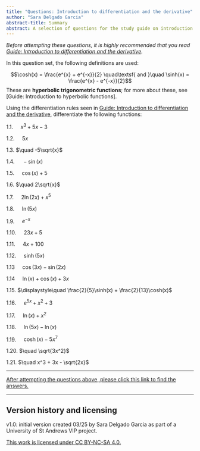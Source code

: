 ```yaml
---
title: "Questions: Introduction to differentiation and the derivative"
author: "Sara Delgado Garcia"
abstract-title: Summary
abstract: A selection of questions for the study guide on introduction to differentiation and the derivative.
---
```


*Before attempting these questions, it is highly recommended that you read [Guide: Introduction to differentiation and the derivative](../studyguides/introtodifferentiation.qmd).*

In this question set, the following definitions are used:

$$\cosh(x) = \frac{e^{x} + e^{-x}}{2} \quad\textsf{ and }\quad \sinh(x) = \frac{e^{x} - e^{-x}}{2}$$
These are **hyperbolic trigonometric functions**; for more about these, see [Guide: Introduction to hyperbolic functions].

Using the differentiation rules seen in [Guide: Introduction to differentiation and the derivative](../studyguides/introtodifferentiation.qmd), differentiate the following functions:

1.1. $\quad x^3+5x - 3$

1.2. $\quad 5x$

1.3. $\quad -5\sqrt{x}$

1.4. $\quad -\sin(x)$

1.5. $\quad \cos(x) + 5$

1.6. $\quad 2\sqrt{x}$

1.7. $\quad 2\ln(2x) + x^5$

1.8. $\quad \ln(5x)$

1.9. $\quad e^{-x}$

1.10. $\quad 23x + 5$

1.11. $\quad 4x + 100$

1.12. $\quad \sinh(5x)$

1.13 $\quad \cos(3x) - \sin(2x)$

1.14 $\quad \ln(x) +\cos(x) + 3x$

1.15. $\displaystyle\quad \frac{2}{5}\sinh(x) + \frac{2}{13}\cosh(x)$

1.16. $\quad e^{5x} + x^2 + 3$

1.17. $\quad \ln(x) + x^2$

1.18. $\quad \ln(5x) - \ln(x)$

1.19. $\quad \cosh(x) -5x^7$

1.20. $\quad \sqrt{3x^2}$

1.21. $\quad x^3 + 3x - \sqrt{2x}$

---

[After attempting the questions above, please click this link to find the answers.](../answers/as-introtodifferentiation.qmd)

---

## Version history and licensing {-}

v1.0: initial version created 03/25 by Sara Delgado Garcia as part of a University of St Andrews VIP project.

[This work is licensed under CC BY-NC-SA 4.0.](https://creativecommons.org/licenses/by-nc-sa/4.0/?ref=chooser-v1)